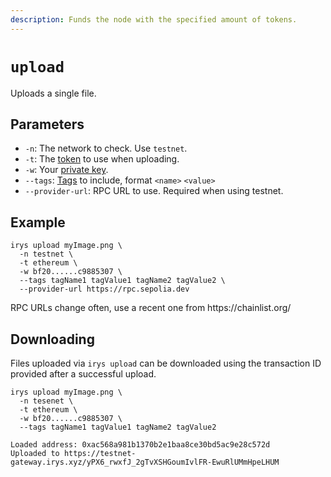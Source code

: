 ```yaml
---
description: Funds the node with the specified amount of tokens.
---
```



# `upload`

Uploads a single file.

## Parameters

- `-n`: The network to check. Use `testnet`.
- `-t`: The [token](/overview/supported-tokens) to use when uploading.
- `-w`: Your [private key](/cli#using-private-keys).
- `--tags`: [Tags](/irys-sdk/tags) to include, format `<name>` `<value>`
- `--provider-url`: RPC URL to use. Required when using testnet.

## Example

```console
irys upload myImage.png \
  -n testnet \
  -t ethereum \
  -w bf20......c9885307 \
  --tags tagName1 tagValue1 tagName2 tagValue2 \
  --provider-url https://rpc.sepolia.dev
```

<Callout type="info" emoji="ℹ️">
	RPC URLs change often, use a recent one from https://chainlist.org/
</Callout>

## Downloading

Files uploaded via `irys upload` can be downloaded using the transaction ID provided after a successful upload.

```console
irys upload myImage.png \
  -n tesenet \
  -t ethereum \
  -w bf20......c9885307 \
  --tags tagName1 tagValue1 tagName2 tagValue2

Loaded address: 0xac568a981b1370b2e1baa8ce30bd5ac9e28c572d
Uploaded to https://testnet-gateway.irys.xyz/yPX6_rwxfJ_2gTvXSHGoumIvlFR-EwuRlUMmHpeLHUM
```
